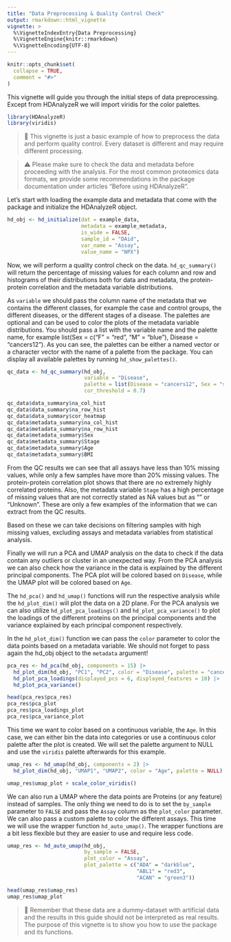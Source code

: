 ```yaml
---
title: "Data Preprocessing & Quality Control Check"
output: rmarkdown::html_vignette
vignette: >
  %\VignetteIndexEntry{Data Preprocessing}
  %\VignetteEngine{knitr::rmarkdown}
  %\VignetteEncoding{UTF-8}
---
```


```r
knitr::opts_chunk$set(
  collapse = TRUE,
  comment = "#>"
)
```

This vignette will guide you through the initial steps of data preprocessing. Except from HDAnalyzeR we will import viridis for the color palettes.

```r
library(HDAnalyzeR)
library(viridis)
```

> 📓 This vignette is just a basic example of how to preprocess the data and perform quality control. Every dataset is different and may require different processing. 

> ⚠️ Please make sure to check the data and metadata before proceeding with the analysis. For the most common proteomics data formats, we provide some recommendations in the package documentation under articles "Before using HDAnalyzeR".

Let's start with loading the example data and metadata that come with the package and initialize the HDAnalyzeR object.

```r
hd_obj <- hd_initialize(dat = example_data, 
                        metadata = example_metadata, 
                        is_wide = FALSE, 
                        sample_id = "DAid",
                        var_name = "Assay",
                        value_name = "NPX")
```

Now, we will perform a quality control check on the data. `hd_qc_summary()` will return the percentage of missing values for each column and row and histograms of their distributions both for data and metadata, the protein-protein correlation and the metadata variable distributions. 

As `variable` we should pass the column name of the metadata that we contains the different classes, for example the case and control groups, the different diseases, or the different stages of a disease. The palettes are optional and can be used to color the plots of the metadata variable distributions. You should pass a list with the variable name and the palette name, for example list(Sex = c("F" = "red", "M" = "blue"), Disease = "cancers12"). As you can see, the palettes can be either a named vector or a character vector with the name of a palette from the package. You can display all available palettes by running `hd_show_palettes()`.

```r
qc_data <- hd_qc_summary(hd_obj, 
                         variable = "Disease", 
                         palette = list(Disease = "cancers12", Sex = "sex"), 
                         cor_threshold = 0.7)

qc_data$data_summary$na_col_hist
qc_data$data_summary$na_row_hist
qc_data$data_summary$cor_heatmap
qc_data$metadata_summary$na_col_hist
qc_data$metadata_summary$na_row_hist
qc_data$metadata_summary$Sex
qc_data$metadata_summary$Stage
qc_data$metadata_summary$Age
qc_data$metadata_summary$BMI
```

From the QC results we can see that all assays have less than 10% missing values, while only a few samples have more than 20% missing values. The protein-protein correlation plot shows that there are no extremely highly correlated proteins. Also, the metadata variable `Stage` has a high percentage of missing values that are not correctly stated as NA values but as "" or "Unknown". These are only a few examples of the information that we can extract from the QC results.

Based on these we can take decisions on filtering samples with high missing values, excluding assays and metadata variables from statistical analysis.

Finally we will run a PCA and UMAP analysis on the data to check if the data contain any outliers or cluster in an unexpected way. From the PCA analysis we can also check how the variance in the data is explained by the different principal components. The PCA plot will be colored based on `Disease`, while the UMAP plot will be colored based on `Age`.

The `hd_pca()` and `hd_umap()` functions will run the respective analysis while the `hd_plot_dim()` will plot the data on a 2D plane. For the PCA analysis we can also utilize `hd_plot_pca_loadings()` and `hd_plot_pca_variance()` to plot the loadings of the different proteins on the principal components and the variance explained by each principal component respectively.

In the `hd_plot_dim()` function we can pass the `color` parameter to color the data points based on a metadata variable. We should not forget to pass again the hd_obj object to the `metadata` argument!

```r
pca_res <- hd_pca(hd_obj, components = 15) |> 
  hd_plot_dim(hd_obj, "PC1", "PC2", color = "Disease", palette = "cancers12", axis_variance = TRUE) |> 
  hd_plot_pca_loadings(displayed_pcs = 6, displayed_features = 10) |> 
  hd_plot_pca_variance()

head(pca_res$pca_res)
pca_res$pca_plot
pca_res$pca_loadings_plot
pca_res$pca_variance_plot
```

This time we want to color based on a continuous variable, the `Age`. In this case, we can either bin the data into categories or use a continuous color palette after the plot is created. We will set the palette argument to NULL and use the `viridis` palette afterwards for this example.

```r
umap_res <- hd_umap(hd_obj, components = 2) |> 
  hd_plot_dim(hd_obj, "UMAP1", "UMAP2", color = "Age", palette = NULL)

umap_res$umap_plot + scale_color_viridis()
```

We can also run a UMAP where the data points are Proteins (or any feature) instead of samples. The only thing we need to do is to set the `by_sample` parameter to `FALSE` and pass the `Assay` column as the `plot_color` parameter. We can also pass a custom palette to color the different assays. This time we will use the wrapper function `hd_auto_umap()`. The wrapper functions are a bit less flexible but they are easier to use and require less code.

```r
umap_res <- hd_auto_umap(hd_obj, 
                         by_sample = FALSE, 
                         plot_color = "Assay",
                         plot_palette = c("ADA" = "darkblue", 
                                          "ABL1" = "red3", 
                                          "ACAN" = "green3"))

head(umap_res$umap_res)
umap_res$umap_plot
```

> 📓 Remember that these data are a dummy-dataset with artificial data and the results in this guide should not be interpreted as real results. The purpose of this vignette is to show you how to use the package and its functions.
